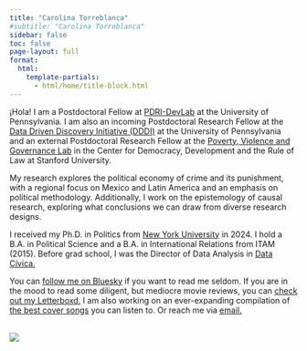 ```yaml
---
title: "Carolina Torreblanca"
#subtitle: "Carolina Torreblanca"
sidebar: false
toc: false
page-layout: full
format:
  html:
    template-partials:
      - html/home/title-block.html
---
```


<p>¡Hola! I am a Postdoctoral Fellow at <a href="https://pdri-devlab.upenn.edu/" target="_blank" rel="noopener">PDRI-DevLab</a> at the University of Pennsylvania. I am also an incoming Postdoctoral Research Fellow at the <a href="https://web.sas.upenn.edu/data-science/" target="_blank" rel="noopener">Data Driven Discovery Initiative (DDDI)</a> at the University of Pennsylvania and an external Postdoctoral Research Fellow at the <a href="https://povgov.com/" target="_blank" rel="noopener">Poverty, Violence and Governance Lab</a> in the Center for Democracy, Development and the Rule of Law at Stanford University.</p>

<p>My research explores the political economy of crime and its punishment, with a regional focus on Mexico and Latin America and an emphasis on political methodology. Additionally, I work on the epistemology of causal research, exploring what conclusions we can draw from diverse research designs.</p>

::: {.grid .about-me}
::: {.g-col-8 .g-col-md-8}
<p>I received my Ph.D. in Politics from <a href="nyu.edu" target="_blank" rel="noopener">New York University</a> in 2024. I hold a B.A. in Political Science and a B.A. in International Relations from ITAM (2015). Before grad school, I was the Director of Data Analysis in <a href="https://datacivica.org/" target="_blank" rel="noopener">Data Cívica.</a></p>

<p>You can <a href=https://bsky.app/profile/carotorreblanca.bsky.social target="_blank" rel="noopener">follow me on Bluesky</a> if you want to read me seldom. If you are in the mood to read some diligent, but mediocre movie reviews, you can <a href="https://letterboxd.com/caro_t/" target="_blank" rel="noopener">check out my Letterboxd.</a> I am also working on an ever-expanding compilation of <a href="https://open.spotify.com/playlist/4Al9JKnrYCCIZKlYyR70ku?si=63d507000c5846ce" target="_blank" rel="noopener">the best cover songs</a> you can listen to. Or reach me via <a href="mailto:catba@upenn.edu">email.</a></p>
:::

::: {.g-col-4 .g-col-md-4 .contact-policy}
<br> ![](files/img/biopic2.jpeg)
:::
:::
